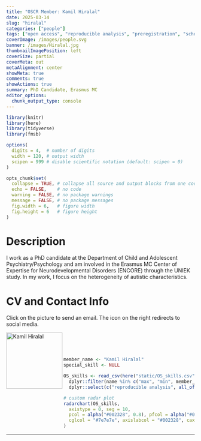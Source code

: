 ```yaml
---
title: "OSCR Member: Kamil Hiralal"
date: 2025-03-14
slug: "hiralal"
categories: ["people"]
tags: ["open access", "reproducible analysis", "preregistration", "school-erasmusmc"] # top 3 categories + unique + school
coverImage: /images/people.svg
banner: /images/Hiralal.jpg
thumbnailImagePosition: left
coverSize: partial
coverMeta: out
metaAlignment: center
showMeta: true
comments: true
showActions: true
summary: PhD Candidate, Erasmus MC
editor_options: 
  chunk_output_type: console
---
```


```r

library(knitr)
library(here)
library(tidyverse)
library(fmsb)

options(
  digits = 4,  # number of digits
  width = 120, # output width
  scipen = 999 # disable scientific notation (default: scipen = 0)
)

opts_chunk$set(
  collapse = TRUE, # collapse all source and output blocks from one code chunk into a single block
  echo = FALSE,    # no code
  warning = FALSE, # no package warnings
  message = FALSE, # no package messages
  fig.width = 6,   # figure width
  fig.height = 6   # figure height
)

```

# Description

I work as a PhD candidate at the Department of Child and Adolescent Psychiatry/Psychology and am involved in the Erasmus MC Center of Expertise for Neurodevelopmental Disorders (ENCORE) through the UNIEK study. In my work, I focus on the heterogeneity of autistic characteristics.

# CV and Contact Info

Click on the picture to send an email. The icon on the right redirects to social media.

<!-- EMAIL -->
<p>
  <a href="mailto:k.hiralal@erasmusmc.nl">
  <img border="0" alt="Kamil Hiralal" src="/images/Hiralal.jpg" width="150" height="150" align="left">
  </a>
</p>

<!-- LINKEDIN -->
<p align="center">
  <a href="https://www.linkedin.com/in/kamil-hiralal-452115141/" class="fa fa-linkedin fa-2x" style="color:#000000;">
  </a>
</p>

<BR><BR><BR>

<!-- # Expertise -->

```r

member_name <- "Kamil Hiralal"
special_skill <- NULL

OS_skills <- read_csv(here("static/OS_skills.csv")) %>%
  dplyr::filter(name %in% c("max", "min", member_name)) %>%
  dplyr::select(c("reproducible analysis", all_of(special_skill), "preregistration", "data sharing", "open source software", "open access", "data management"))

# custom radar plot
radarchart(OS_skills,
  axistype = 0, seg = 10,
  pcol = alpha("#002328", 0.8), pfcol = alpha("#00B969", 0.6), plwd = 4, centerzero = TRUE, # polygon
  cglcol = "#7e7e7e", axislabcol = "#002328", caxislabels = seq(0, 10, 2), cglwd = 0.8 # grid
)

```

***


